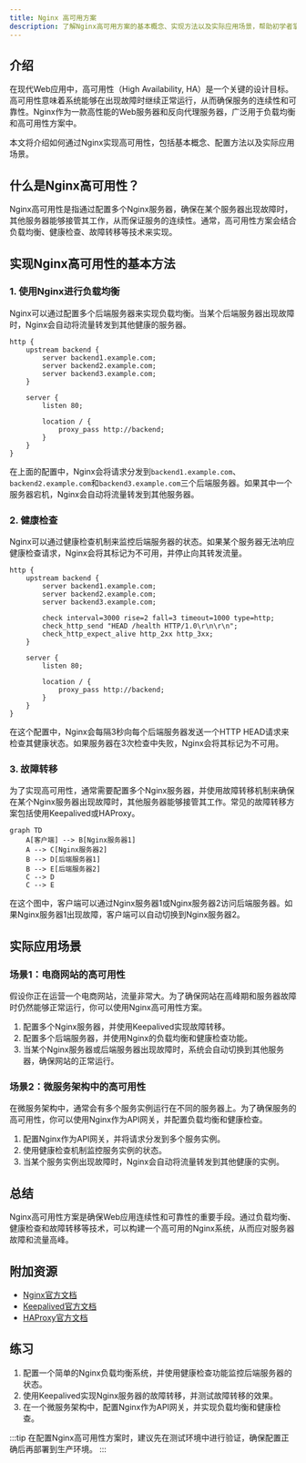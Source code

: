 ```yaml
---
title: Nginx 高可用方案
description: 了解Nginx高可用方案的基本概念、实现方法以及实际应用场景，帮助初学者掌握如何构建高可用的Nginx负载均衡系统。
---
```


## 介绍

在现代Web应用中，高可用性（High Availability, HA）是一个关键的设计目标。高可用性意味着系统能够在出现故障时继续正常运行，从而确保服务的连续性和可靠性。Nginx作为一款高性能的Web服务器和反向代理服务器，广泛用于负载均衡和高可用性方案中。

本文将介绍如何通过Nginx实现高可用性，包括基本概念、配置方法以及实际应用场景。

## 什么是Nginx高可用性？

Nginx高可用性是指通过配置多个Nginx服务器，确保在某个服务器出现故障时，其他服务器能够接管其工作，从而保证服务的连续性。通常，高可用性方案会结合负载均衡、健康检查、故障转移等技术来实现。

## 实现Nginx高可用性的基本方法

### 1. 使用Nginx进行负载均衡

Nginx可以通过配置多个后端服务器来实现负载均衡。当某个后端服务器出现故障时，Nginx会自动将流量转发到其他健康的服务器。

```nginx
http {
    upstream backend {
        server backend1.example.com;
        server backend2.example.com;
        server backend3.example.com;
    }

    server {
        listen 80;

        location / {
            proxy_pass http://backend;
        }
    }
}
```

在上面的配置中，Nginx会将请求分发到`backend1.example.com`、`backend2.example.com`和`backend3.example.com`三个后端服务器。如果其中一个服务器宕机，Nginx会自动将流量转发到其他服务器。

### 2. 健康检查

Nginx可以通过健康检查机制来监控后端服务器的状态。如果某个服务器无法响应健康检查请求，Nginx会将其标记为不可用，并停止向其转发流量。

```nginx
http {
    upstream backend {
        server backend1.example.com;
        server backend2.example.com;
        server backend3.example.com;

        check interval=3000 rise=2 fall=3 timeout=1000 type=http;
        check_http_send "HEAD /health HTTP/1.0\r\n\r\n";
        check_http_expect_alive http_2xx http_3xx;
    }

    server {
        listen 80;

        location / {
            proxy_pass http://backend;
        }
    }
}
```

在这个配置中，Nginx会每隔3秒向每个后端服务器发送一个HTTP HEAD请求来检查其健康状态。如果服务器在3次检查中失败，Nginx会将其标记为不可用。

### 3. 故障转移

为了实现高可用性，通常需要配置多个Nginx服务器，并使用故障转移机制来确保在某个Nginx服务器出现故障时，其他服务器能够接管其工作。常见的故障转移方案包括使用Keepalived或HAProxy。

```mermaid
graph TD
    A[客户端] --> B[Nginx服务器1]
    A --> C[Nginx服务器2]
    B --> D[后端服务器1]
    B --> E[后端服务器2]
    C --> D
    C --> E
```

在这个图中，客户端可以通过Nginx服务器1或Nginx服务器2访问后端服务器。如果Nginx服务器1出现故障，客户端可以自动切换到Nginx服务器2。

## 实际应用场景

### 场景1：电商网站的高可用性

假设你正在运营一个电商网站，流量非常大。为了确保网站在高峰期和服务器故障时仍然能够正常运行，你可以使用Nginx高可用性方案。

1. 配置多个Nginx服务器，并使用Keepalived实现故障转移。
2. 配置多个后端服务器，并使用Nginx的负载均衡和健康检查功能。
3. 当某个Nginx服务器或后端服务器出现故障时，系统会自动切换到其他服务器，确保网站的正常运行。

### 场景2：微服务架构中的高可用性

在微服务架构中，通常会有多个服务实例运行在不同的服务器上。为了确保服务的高可用性，你可以使用Nginx作为API网关，并配置负载均衡和健康检查。

1. 配置Nginx作为API网关，并将请求分发到多个服务实例。
2. 使用健康检查机制监控服务实例的状态。
3. 当某个服务实例出现故障时，Nginx会自动将流量转发到其他健康的实例。

## 总结

Nginx高可用性方案是确保Web应用连续性和可靠性的重要手段。通过负载均衡、健康检查和故障转移等技术，可以构建一个高可用的Nginx系统，从而应对服务器故障和流量高峰。

## 附加资源

- [Nginx官方文档](https://nginx.org/en/docs/)
- [Keepalived官方文档](https://www.keepalived.org/documentation.html)
- [HAProxy官方文档](https://www.haproxy.org/)

## 练习

1. 配置一个简单的Nginx负载均衡系统，并使用健康检查功能监控后端服务器的状态。
2. 使用Keepalived实现Nginx服务器的故障转移，并测试故障转移的效果。
3. 在一个微服务架构中，配置Nginx作为API网关，并实现负载均衡和健康检查。

:::tip
在配置Nginx高可用性方案时，建议先在测试环境中进行验证，确保配置正确后再部署到生产环境。
:::